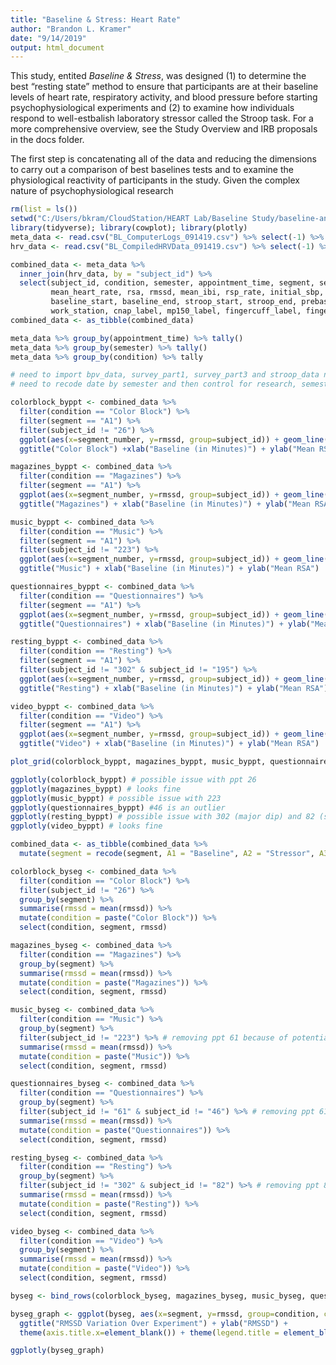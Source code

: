 ```yaml
---
title: "Baseline & Stress: Heart Rate"
author: "Brandon L. Kramer"
date: "9/14/2019"
output: html_document
---
```


This study, entited *Baseline & Stress*, was designed (1) to determine the best “resting state” method to ensure that participants are at their baseline levels of heart rate, respiratory activity, and blood pressure before starting psychophysiological experiments and (2) to examine how individuals respond to well-estbalish laboratory stressor called the Stroop task. For a more comprehensive overview, see the Study Overview and IRB proposals in the docs folder. 

The first step is concatenating all of the data and reducing the dimensions to carry out a comparison of best baselines tests and to examine the physiological reactivity of participants in the study. Given the complex nature of psychophysiological research 

```r
rm(list = ls())
setwd("C:/Users/bkram/CloudStation/HEART Lab/Baseline Study/baseline-and-resilience/data")
library(tidyverse); library(cowplot); library(plotly)
meta_data <- read.csv("BL_ComputerLogs_091419.csv") %>% select(-1) %>% arrange(subject_id) %>% drop_na()
hrv_data <- read.csv("BL_CompiledHRVData_091419.csv") %>% select(-1) %>% arrange(subject_id) %>% drop_na()
```

```r

combined_data <- meta_data %>% 
  inner_join(hrv_data, by = "subject_id") %>% 
  select(subject_id, condition, semester, appointment_time, segment, segment_number, 
         mean_heart_rate, rsa, rmssd, mean_ibi, rsp_rate, initial_sbp, initial_dbp, 
         baseline_start, baseline_end, stroop_start, stroop_end, prebaseline_stress, postbaseline_stress, 
         work_station, cnap_label, mp150_label, fingercuff_label, fingercuff_size, armcuff_label, armcuff_size, ecg_label) 
combined_data <- as_tibble(combined_data)

meta_data %>% group_by(appointment_time) %>% tally()
meta_data %>% group_by(semester) %>% tally()
meta_data %>% group_by(condition) %>% tally

# need to import bpv_data, survey_part1, survey_part3 and stroop_data next 
# need to recode date by semester and then control for research, semester, baseline starts and ends, etc.

```


```r

colorblock_byppt <- combined_data %>% 
  filter(condition == "Color Block") %>% 
  filter(segment == "A1") %>% 
  filter(subject_id != "26") %>% 
  ggplot(aes(x=segment_number, y=rmssd, group=subject_id)) + geom_line() +
  ggtitle("Color Block") +xlab("Baseline (in Minutes)") + ylab("Mean RSA") 

magazines_byppt <- combined_data %>% 
  filter(condition == "Magazines") %>% 
  filter(segment == "A1") %>% 
  ggplot(aes(x=segment_number, y=rmssd, group=subject_id)) + geom_line() +
  ggtitle("Magazines") + xlab("Baseline (in Minutes)") + ylab("Mean RSA") 

music_byppt <- combined_data %>% 
  filter(condition == "Music") %>% 
  filter(segment == "A1") %>% 
  filter(subject_id != "223") %>%  
  ggplot(aes(x=segment_number, y=rmssd, group=subject_id)) + geom_line() +
  ggtitle("Music") + xlab("Baseline (in Minutes)") + ylab("Mean RSA") 

questionnaires_byppt <- combined_data %>% 
  filter(condition == "Questionnaires") %>% 
  filter(segment == "A1") %>% 
  ggplot(aes(x=segment_number, y=rmssd, group=subject_id)) + geom_line() +
  ggtitle("Questionnaires") + xlab("Baseline (in Minutes)") + ylab("Mean RSA")

resting_byppt <- combined_data %>% 
  filter(condition == "Resting") %>% 
  filter(segment == "A1") %>% 
  filter(subject_id != "302" & subject_id != "195") %>% 
  ggplot(aes(x=segment_number, y=rmssd, group=subject_id)) + geom_line() +
  ggtitle("Resting") + xlab("Baseline (in Minutes)") + ylab("Mean RSA")

video_byppt <- combined_data %>% 
  filter(condition == "Video") %>% 
  filter(segment == "A1") %>% 
  ggplot(aes(x=segment_number, y=rmssd, group=subject_id)) + geom_line() +
  ggtitle("Video") + xlab("Baseline (in Minutes)") + ylab("Mean RSA")

plot_grid(colorblock_byppt, magazines_byppt, music_byppt, questionnaires_byppt, resting_byppt, video_byppt, cols = 3)

ggplotly(colorblock_byppt) # possible issue with ppt 26
ggplotly(magazines_byppt) # looks fine 
ggplotly(music_byppt) # possible issue with 223
ggplotly(questionnaires_byppt) #46 is an outlier 
ggplotly(resting_byppt) # possible issue with 302 (major dip) and 82 (super high)
ggplotly(video_byppt) # looks fine

```

```r

combined_data <- as_tibble(combined_data %>% 
  mutate(segment = recode(segment, A1 = "Baseline", A2 = "Stressor", A3 = "Recovery 1", A4 = "Recovery 2")))

colorblock_byseg <- combined_data %>% 
  filter(condition == "Color Block") %>%
  filter(subject_id != "26") %>% 
  group_by(segment) %>% 
  summarise(rmssd = mean(rmssd)) %>% 
  mutate(condition = paste("Color Block")) %>% 
  select(condition, segment, rmssd) 

magazines_byseg <- combined_data %>% 
  filter(condition == "Magazines") %>%
  group_by(segment) %>% 
  summarise(rmssd = mean(rmssd)) %>% 
  mutate(condition = paste("Magazines")) %>% 
  select(condition, segment, rmssd) 

music_byseg <- combined_data %>% 
  filter(condition == "Music") %>%
  group_by(segment) %>% 
  filter(subject_id != "223") %>% # removing ppt 61 because of potential issue
  summarise(rmssd = mean(rmssd)) %>% 
  mutate(condition = paste("Music")) %>% 
  select(condition, segment, rmssd)

questionnaires_byseg <- combined_data %>% 
  filter(condition == "Questionnaires") %>%
  group_by(segment) %>% 
  filter(subject_id != "61" & subject_id != "46") %>% # removing ppt 61 because of potential issue
  summarise(rmssd = mean(rmssd)) %>% 
  mutate(condition = paste("Questionnaires")) %>% 
  select(condition, segment, rmssd) 

resting_byseg <- combined_data %>% 
  filter(condition == "Resting") %>%
  group_by(segment) %>% 
  filter(subject_id != "302" & subject_id != "82") %>% # removing ppt 82 + 302 because of potential issue 
  summarise(rmssd = mean(rmssd)) %>%
  mutate(condition = paste("Resting")) %>% 
  select(condition, segment, rmssd) 

video_byseg <- combined_data %>% 
  filter(condition == "Video") %>%
  group_by(segment) %>% 
  summarise(rmssd = mean(rmssd)) %>% 
  mutate(condition = paste("Video")) %>% 
  select(condition, segment, rmssd) 

byseg <- bind_rows(colorblock_byseg, magazines_byseg, music_byseg, questionnaires_byseg, resting_byseg, video_byseg)  

byseg_graph <- ggplot(byseg, aes(x=segment, y=rmssd, group=condition, color=condition)) + geom_line(size = 1.3) +
  ggtitle("RMSSD Variation Over Experiment") + ylab("RMSSD") + 
  theme(axis.title.x=element_blank()) + theme(legend.title = element_blank())

ggplotly(byseg_graph)

```




